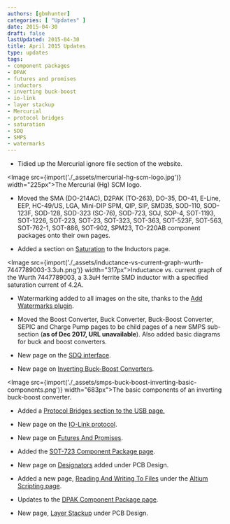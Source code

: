 ```yaml
---
authors: [gbmhunter]
categories: [ "Updates" ]
date: 2015-04-30
draft: false
lastUpdated: 2015-04-30
title: April 2015 Updates
type: updates
tags:
- component packages
- DPAK
- futures and promises
- inductors
- inverting buck-boost
- io-link
- layer stackup
- Mercurial
- protocol bridges
- saturation
- SDQ
- SMPS
- watermarks
---
```



* Tidied up the Mercurial ignore file section of the website.

<Image src={import('./_assets/mercurial-hg-scm-logo.jpg')} width="225px">The Mercurial (Hg) SCM logo.</Image>

* Moved the SMA (DO-214AC), D2PAK (TO-263), DO-35, DO-41, E-Line, EEP, HC-49/US, LGA, Mini-DIP SPM, QIP, SIP, SMD35, SOD-110, SOD-123F, SOD-128, SOD-323 (SC-76), SOD-723, SOJ, SOP-4, SOT-1193, SOT-1226, SOT-223, SOT-23, SOT-323, SOT-363, SOT-523F, SOT-563, SOT-762-1, SOT-886, SOT-902, SPM23, TO-220AB component packages onto their own pages.

* Added a section on [Saturation](/electronics/components/inductors#saturation-current) to the Inductors page.

<Image src={import('./_assets/inductance-vs-current-graph-wurth-7447789003-3.3uh.png')} width="317px">Inductance vs. current graph of the Wurth 7447789003, a 3.3uH ferrite SMD inductor with a specified saturation current of 4.2A.</Image>

* Watermarking added to all images on the site, thanks to the [Add Watermarks plugin](https://wordpress.org/plugins/add-watermark/).

* Moved the Boost Converter, Buck Converter, Buck-Boost Converter, SEPIC and Charge Pump pages to be child pages of a new SMPS sub-section (**as of Dec 2017, URL unavailable**). Also added basic diagrams for buck and boost converters.

* New page on the [SDQ interface](/electronics/communication-protocols/sdq-protocol).

* New page on [Inverting Buck-Boost Converters](/electronics/components/power-regulators/switch-mode-power-supplies-smps/inverting-buck-boost-converters/).

<Image src={import('./_assets/smps-buck-boost-inverting-basic-components.png')} width="683px">The basic components of an inverting buck-boost converter.</Image>

* Added a [Protocol Bridges section to the USB page.](/electronics/communication-protocols/usb-protocol#protocol-bridges)

* New page on the [IO-Link protocol](/electronics/communication-protocols/io-link-protocol).

* New page on [Futures And Promises](/programming/design-patterns/futures-and-promises).

* Added the [SOT-723 Component Package page](/pcb-design/component-packages/sot-723-component-package).

* New page on [Designators](/pcb-design/designators) added under PCB Design.

* Added a new page, [Reading And Writing To Files](/electronics/general/altium/altium-scripting-and-using-the-api/reading-and-writing-to-files) under the [Altium Scripting page](/electronics/general/altium/altium-scripting-and-using-the-api).

* Updates to the [DPAK Component Package page](/pcb-design/component-packages/dpack-component-package).

* New page, [Layer Stackup](/pcb-design/layer-stackup) under PCB Design.

